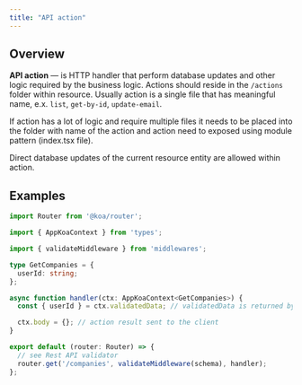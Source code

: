 ```yaml
---
title: "API action"
---
```


## Overview

**API action** — is HTTP handler that perform database updates and other logic required by the business logic.
Actions should reside in the `/actions` folder within resource.
Usually action is a single file that has meaningful name, e.x. `list`, `get-by-id`, `update-email`.

If action has a lot of logic and require multiple files it needs to be placed into the folder with name of the action and action need to exposed using module pattern (index.tsx file).

Direct database updates of the current resource entity are allowed within action.

## Examples

```typescript
import Router from '@koa/router';

import { AppKoaContext } from 'types';

import { validateMiddleware } from 'middlewares';

type GetCompanies = {
  userId: string;
};

async function handler(ctx: AppKoaContext<GetCompanies>) {
  const { userId } = ctx.validatedData; // validatedData is returned by API validator

  ctx.body = {}; // action result sent to the client
}

export default (router: Router) => {
  // see Rest API validator
  router.get('/companies', validateMiddleware(schema), handler);
};
```